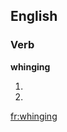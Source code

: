 ==English==

===Verb===
'''whinging'''

# {{present participle of|whing}}
# {{present participle of|whinge}}

[[fr:whinging]]